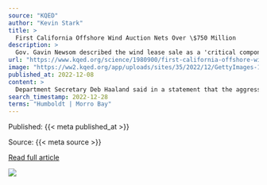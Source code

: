 ```yaml
---
source: "KQED"
author: "Kevin Stark"
title: >
  First California Offshore Wind Auction Nets Over \$750 Million
description: >
  Gov. Gavin Newsom described the wind lease sale as a 'critical component' of the state hitting its goal of 90% clean energy by 2035 in what he hailed as a 'new era of climate action.'
url: "https://www.kqed.org/science/1980900/first-california-offshore-wind-auction-nets-over-750-million"
image: "https://ww2.kqed.org/app/uploads/sites/35/2022/12/GettyImages-1407548832-1020x733.jpg"
published_at: 2022-12-08
content: >
  Department Secretary Deb Haaland said in a statement that the aggressive bidding is a signal of industry momentum around American offshore wind.  “A sustainable, clean energy future is within our gra… [+2662 chars]
search_timestamp: 2022-12-28
terms: "Humboldt | Morro Bay"
---
```



Published: {{< meta published_at >}}


Source: {{< meta source >}}


[Read full article]({{< meta url >}}){target='_blank'}



![](`r rmarkdown::metadata$image[1]`)
